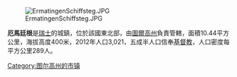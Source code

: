 [[Image:ErmatingenSchiffsteg.JPG|right]]

'''厄馬廷根'''是[[瑞士|瑞士]]的城鎮，位於該國東北部，由[[圖爾高州|圖爾高州]]負責管轄，面積10.44平方公里，海拔高度400米，2012年人口3,021，五成半人口信奉[[基督教|基督教]]，人口密度每平方公里289人。

{{Switzerland-geo-stub}}
[[Category:图尔高州的市镇|Category:图尔高州的市镇]]